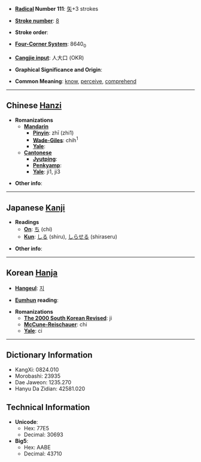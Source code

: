 * '''[[Wiktionary:Chinese radical index| Radical]] Number 111''': [[Wiktionary:Chinese radical index 矢|矢]]+3 strokes

* '''[[Wiktionary:Chinese total strokes index|Stroke number]]''': [[Wiktionary:Chinese total strokes index 8|8]]

* '''Stroke order''': 

* '''[[Wiktionary:Chinese four corner index|Four-Corner System]]''': 8640<sub>0</sub>

* '''[[Wiktionary:Chinese Cangjie index|Cangjie input]]''': 人大口 (OKR)

* '''Graphical Significance and Origin''': 

* '''Common Meaning''': [[know]], [[perceive]], [[comprehend]]

----

== Chinese [[Hanzi]] ==

* '''Romanizations'''
** '''[[Mandarin]]'''
*** '''[[Pinyin]]''': zhī (zhi1)
*** '''[[Wade-Giles]]''': chih<sup>1</sup>
*** '''[[Yale]]''': 
** '''[[Cantonese]]'''
*** '''[[Jyutping]]''':
*** '''[[Penkyamp]]''': 
*** '''[[Yale]]''': ji1, ji3

* '''Other info''': 

----

== Japanese [[Kanji]] ==

* '''Readings'''
** '''[[On]]''': [[ち]] (chi)
** '''[[Kun]]''': [[しる]] (shiru), [[しらせる]] (shiraseru)

* '''Other info''':  

----

== Korean [[Hanja]] ==

* '''[[Hangeul]]''': [[지]]

* '''[[Eumhun]] reading''': 

* '''Romanizations'''
** '''[[The 2000 South Korean Revised Romanization|The 2000 South Korean Revised]]''': ji
** '''[[McCune-Reischauer]]''': chi
** '''[[Yale]]''': ci

----

== Dictionary Information ==

* KangXi: 0824.010
* Morobashi: 23935
* Dae Jaweon: 1235.270
* Hanyu Da Zidian: 42581.020

== Technical Information ==

* '''Unicode''':
** Hex: 77E5
** Decimal: 30693
* '''Big5''':
** Hex: AABE
** Decimal: 43710